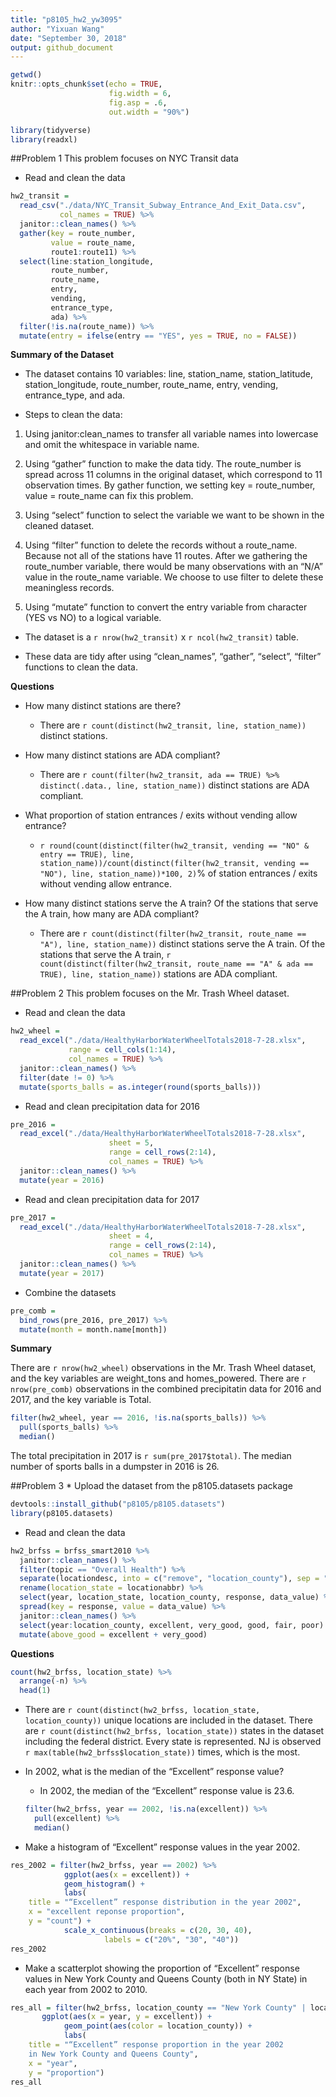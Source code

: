 ```yaml
---
title: "p8105_hw2_yw3095"
author: "Yixuan Wang"
date: "September 30, 2018"
output: github_document
---
```


```r
getwd()
knitr::opts_chunk$set(echo = TRUE,
                      fig.width = 6,
                      fig.asp = .6,
                      out.width = "90%")

library(tidyverse)
library(readxl)
```
##Problem 1
This problem focuses on NYC Transit data

*   Read and clean the data
```r
hw2_transit = 
  read_csv("./data/NYC_Transit_Subway_Entrance_And_Exit_Data.csv", 
           col_names = TRUE) %>% 
  janitor::clean_names() %>% 
  gather(key = route_number, 
         value = route_name, 
         route1:route11) %>% 
  select(line:station_longitude,
         route_number, 
         route_name, 
         entry, 
         vending, 
         entrance_type, 
         ada) %>%
  filter(!is.na(route_name)) %>% 
  mutate(entry = ifelse(entry == "YES", yes = TRUE, no = FALSE))
```
**Summary of the Dataset**

*   The dataset contains 10 variables: line, station_name, station_latitude, station_longitude, route_number, route_name, entry, vending, entrance_type, and ada.

*   Steps to clean the data:

1. Using janitor:clean_names to transfer all variable names into lowercase and omit the whitespace in variable name.

1. Using "gather" function to make the data tidy. The route_number is spread across 11 columns in the original dataset, which correspond to 11 observation times. By gather function, we setting key = route_number, value = route_name can fix this problem.

1. Using "select" function to select the variable we want to be shown in the cleaned dataset.

1. Using "filter" function to delete the records without a route_name. Because not all of the stations have 11 routes. After we gathering the route_number variable, there would be many observations with an "N/A" value in the route_name variable. We choose to use filter to delete these meaningless records.

1. Using "mutate" function to convert the entry variable from character (YES vs NO) to a logical variable.

*   The dataset is a  `r nrow(hw2_transit)` x `r ncol(hw2_transit)` table.

*   These data are tidy after using "clean_names", "gather", "select", "filter" functions to clean the data.

**Questions**

* How many distinct stations are there?

    * There are `r count(distinct(hw2_transit, line, station_name))` distinct stations.

* How many distinct stations are ADA compliant?

    * There are `r count(filter(hw2_transit, ada == TRUE) %>% distinct(.data., line, station_name))` distinct stations are ADA compliant.

* What proportion of station entrances / exits without vending allow entrance?

    *   `r round(count(distinct(filter(hw2_transit, vending == "NO" & entry == TRUE), line, station_name))/count(distinct(filter(hw2_transit, vending == "NO"), line, station_name))*100, 2)`% of station entrances / exits without vending allow entrance.

* How many distinct stations serve the A train? Of the stations that serve the A train, how many are ADA compliant?

    * There are `r count(distinct(filter(hw2_transit, route_name == "A"), line, station_name))` distinct stations serve the A train. Of the stations that serve the A train, `r count(distinct(filter(hw2_transit, route_name == "A" & ada == TRUE), line, station_name))` stations are ADA compliant.

##Problem 2
This problem focuses on the Mr. Trash Wheel dataset.

*   Read and clean the data
```r
hw2_wheel = 
  read_excel("./data/HealthyHarborWaterWheelTotals2018-7-28.xlsx", 
             range = cell_cols(1:14),
             col_names = TRUE) %>% 
  janitor::clean_names() %>% 
  filter(date != 0) %>% 
  mutate(sports_balls = as.integer(round(sports_balls)))
```
*   Read and clean precipitation data for 2016
```r
pre_2016 = 
  read_excel("./data/HealthyHarborWaterWheelTotals2018-7-28.xlsx", 
                      sheet = 5,
                      range = cell_rows(2:14),
                      col_names = TRUE) %>%
  janitor::clean_names() %>% 
  mutate(year = 2016)
```
*   Read and clean precipitation data for 2017
```r
pre_2017 = 
  read_excel("./data/HealthyHarborWaterWheelTotals2018-7-28.xlsx", 
                      sheet = 4,
                      range = cell_rows(2:14),
                      col_names = TRUE) %>%
  janitor::clean_names() %>% 
  mutate(year = 2017)
```
*   Combine the datasets
```r
pre_comb = 
  bind_rows(pre_2016, pre_2017) %>%
  mutate(month = month.name[month])
```
**Summary**

There are `r nrow(hw2_wheel)` observations in the Mr. Trash Wheel dataset, and the key variables are weight_tons and homes_powered. There are `r nrow(pre_comb)` observations in the combined precipitatin data for 2016 and 2017, and the key variable is Total.

```r
filter(hw2_wheel, year == 2016, !is.na(sports_balls)) %>% 
  pull(sports_balls) %>% 
  median()
```
The total precipitation in 2017 is `r sum(pre_2017$total)`. The median number of sports balls in a dumpster in 2016 is 26.


##Problem 3
* Upload the dataset from the p8105.datasets package

```r
devtools::install_github("p8105/p8105.datasets")
library(p8105.datasets)
```
*   Read and clean the data 
```r
hw2_brfss = brfss_smart2010 %>% 
  janitor::clean_names() %>% 
  filter(topic == "Overall Health") %>% 
  separate(locationdesc, into = c("remove", "location_county"), sep = " - ") %>% 
  rename(location_state = locationabbr) %>%
  select(year, location_state, location_county, response, data_value) %>% 
  spread(key = response, value = data_value) %>%
  janitor::clean_names() %>%
  select(year:location_county, excellent, very_good, good, fair, poor) %>% 
  mutate(above_good = excellent + very_good) 
```
**Questions**
```r
count(hw2_brfss, location_state) %>% 
  arrange(-n) %>% 
  head(1)
```
*   There are `r count(distinct(hw2_brfss, location_state, location_county))` unique locations are included in the dataset. There are `r count(distinct(hw2_brfss, location_state))` states in the dataset including the federal district. Every state is represented. NJ is observed `r max(table(hw2_brfss$location_state))` times, which is the most.


*   In 2002, what is the median of the “Excellent” response value? 

    * In 2002, the median of the "Excellent" response value is 23.6.
```r
filter(hw2_brfss, year == 2002, !is.na(excellent)) %>% 
  pull(excellent) %>% 
  median()
```
*    Make a histogram of “Excellent” response values in the year 2002.
```r
res_2002 = filter(hw2_brfss, year == 2002) %>% 
            ggplot(aes(x = excellent)) + 
            geom_histogram() + 
            labs(
    title = "“Excellent” response distribution in the year 2002",
    x = "excellent reponse proportion",
    y = "count") + 
            scale_x_continuous(breaks = c(20, 30, 40), 
                     labels = c("20%", "30", "40")) 
res_2002
```

*   Make a scatterplot showing the proportion of “Excellent” response values in New York County and Queens County (both in NY State) in each year from 2002 to 2010.
```r
res_all = filter(hw2_brfss, location_county == "New York County" | location_county == "Queens County") %>% 
       ggplot(aes(x = year, y = excellent)) + 
            geom_point(aes(color = location_county)) +
            labs(
    title = "“Excellent” response proportion in the year 2002 
    in New York County and Queens County",
    x = "year",
    y = "proportion")  
res_all
```

 


